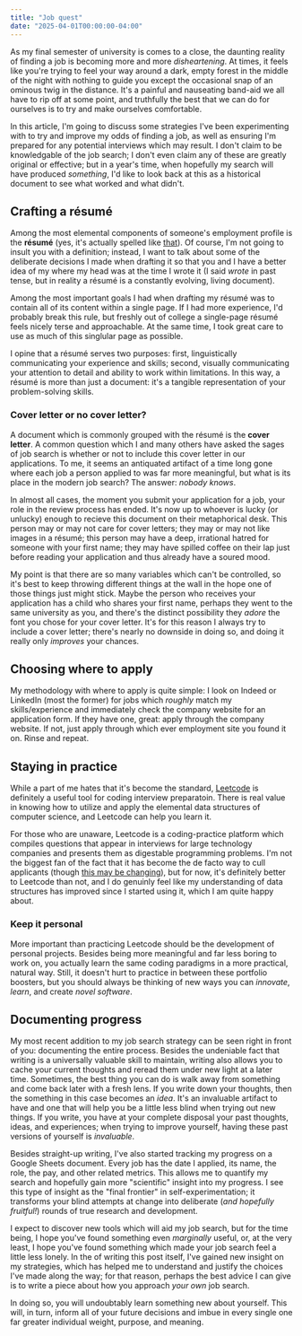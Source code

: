 ```yaml
---
title: "Job quest"
date: "2025-04-01T00:00:00-04:00"
---
```


As my final semester of university is comes to a close, the daunting reality of finding a job is becoming more and more *disheartening*. At times, it feels like you're trying to feel your way around a dark, empty forest in the middle of the night with nothing to guide you except the occasional snap of an ominous twig in the distance. It's a painful and nauseating band-aid we all have to rip off at some point, and truthfully the best that we can do for ourselves is to try and make ourselves comfortable.

In this article, I'm going to discuss some strategies I've been experimenting with to try and improve my odds of finding a job, as well as ensuring I'm prepared for any potential interviews which may result. I don't claim to be knowledgable of the job search; I don't even claim any of these are greatly original or effective; but in a year's time, when hopefully my search will have produced *something*, I'd like to look back at this as a historical document to see what worked and what didn't.

## Crafting a résumé

Among the most elemental components of someone's employment profile is the **résumé** (yes, it's actually spelled like [that](https://en.wikipedia.org/wiki/R%C3%A9sum%C3%A9)). Of course, I'm not going to insult you with a definition; instead, I want to talk about some of the deliberate decisions I made when drafting it so that you and I have a better idea of my where my head was at the time I wrote it (I said *wrote* in past tense, but in reality a résumé is a constantly evolving, living document).

Among the most important goals I had when drafting my résumé was to contain all of its content within a single page. If I had more experience, I'd probably break this rule, but freshly out of college a single-page résumé feels nicely terse and approachable. At the same time, I took great care to use as much of this singlular page as possible.

I opine that a résumé serves two purposes: first, linguistically communicating your experience and skills; second, visually communicating your attention to detail and ability to work within limitations. In this way, a résumé is more than just a document: it's a tangible representation of your problem-solving skills.

### Cover letter or no cover letter?

A document which is commonly grouped with the résumé is the **cover letter**. A common question which I and many others have asked the sages of job search is whether or not to include this cover letter in our applications. To me, it seems an antiquated artifact of a time long gone where each job a person applied to was far more meaningful, but what is its place in the modern job search? The answer: *nobody knows*.

In almost all cases, the moment you submit your application for a job, your role in the review process has ended. It's now up to whoever is lucky (or unlucky) enough to recieve this document on their metaphorical desk. This person may or may not care for cover letters; they may or may not like images in a résumé; this person may have a deep, irrational hatred for someone with your first name; they may have spilled coffee on their lap just before reading your application and thus already have a soured mood.

My point is that there are so many variables which can't be controlled, so it's best to keep throwing different things at the wall in the hope one of those things just might stick. Maybe the person who receives your application has a child who shares your first name, perhaps they went to the same university as you, and there's the distinct possibility they *adore* the font you chose for your cover letter. It's for this reason I always try to include a cover letter; there's nearly no downside in doing so, and doing it really only *improves* your chances.

## Choosing where to apply

My methodology with where to apply is quite simple: I look on Indeed or LinkedIn (most the former) for jobs which *roughly* match my skills/experience and immediately check the company website for an application form. If they have one, great: apply through the company website. If not, just apply through which ever employment site you found it on. Rinse and repeat.

## Staying in practice

While a part of me hates that it's become the standard, [Leetcode](https://leetcode.com/) is definitely a useful tool for coding interview preparatoin. There is real value in knowing how to utilize and apply the elemental data structures of computer science, and Leetcode can help you learn it.

For those who are unaware, Leetcode is a coding-practice platform which compiles questions that appear in interviews for large technology companies and presents them as digestable programming problems. I'm not the biggest fan of the fact that it has become the de facto way to cull applicants (though [this may be changing](https://startupspells.com/p/leetcode-marketing-stunt-viral-interview-coder)), but for now, it's definitely better to Leetcode than not, and I do genuinly feel like my understanding of data structures has improved since I started using it, which I am quite happy about.

### Keep it personal
More important than practicing Leetcode should be the development of personal projects. Besides being more meaningful and far less boring to work on, you actually learn the same coding paradigms in a more practical, natural way. Still, it doesn't hurt to practice in between these portfolio boosters, but you should always be thinking of new ways you can *innovate*, *learn*, and create *novel software*.

## Documenting progress

My most recent addition to my job search strategy can be seen right in front of you: documenting the entire process. Besides the undeniable fact that writing is a universally valuable skill to maintain, writing also allows you to cache your current thoughts and reread them under new light at a later time. Sometimes, the best thing you can do is walk away from something and come back later with a fresh lens. If you write down your thoughts, then the something in this case becomes an *idea*. It's an invaluable artifact to have and one that will help you be a little less blind when trying out new things. If you write, you have at your complete disposal your past thoughts, ideas, and experiences; when trying to improve yourself, having these past versions of yourself is *invaluable*.

Besides straight-up writing, I've also started tracking my progress on a Google Sheets document. Every job has the date I applied, its name, the role, the pay, and other related metrics. This allows me to quantify my search and hopefully gain more "scientific" insight into my progress. I see this type of insight as the "final frontier" in self-experimentation; it transforms your blind attempts at change into deliberate (*and hopefully fruitful!*) rounds of true research and development.

I expect to discover new tools which will aid my job search, but for the time being, I hope you've found something even *marginally* useful, or, at the very least, I hope you've found something which made your job search feel a little less lonely. In the of writing this post itself, I've gained new insight on my strategies, which has helped me to understand and justify the choices I've made along the way; for that reason, perhaps the best advice I can give is to write a piece about how you approach *your own* job search.

In doing so, you will undoubtably learn something new about yourself. This will, in turn, inform all of your future decisions and imbue in every single one far greater individual weight, purpose, and meaning.
